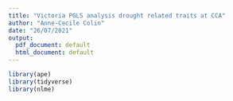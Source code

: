 ```yaml
---
title: "Victoria PGLS analysis drought related traits at CCA"
author: "Anne-Cecile Colin"
date: "26/07/2021"
output:
  pdf_document: default
  html_document: default
---
```


``` r
library(ape)
library(tidyverse)
library(nlme)

```


``` r
```

``` r
```